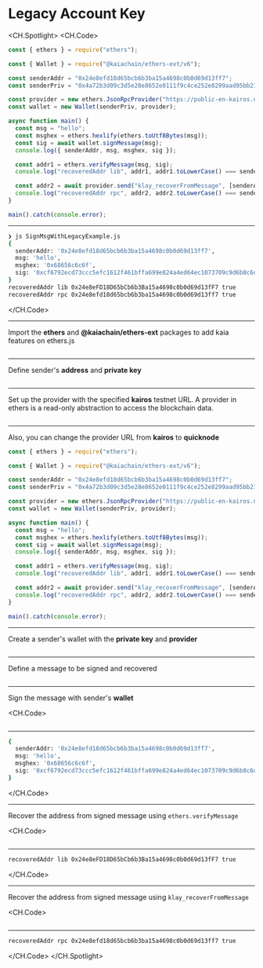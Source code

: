 # Legacy Account Key

<CH.Spotlight>
<CH.Code>

```js SignMsgWithLegacyExample.js
const { ethers } = require("ethers");

const { Wallet } = require("@kaiachain/ethers-ext/v6");

const senderAddr = "0x24e8efd18d65bcb6b3ba15a4698c0b0d69d13ff7";
const senderPriv = "0x4a72b3d09c3d5e28e8652e0111f9c4ce252e8299aad95bb219a38eb0a3f4da49";

const provider = new ethers.JsonRpcProvider("https://public-en-kairos.node.kaia.io");
const wallet = new Wallet(senderPriv, provider);

async function main() {
  const msg = "hello";
  const msghex = ethers.hexlify(ethers.toUtf8Bytes(msg));
  const sig = await wallet.signMessage(msg);
  console.log({ senderAddr, msg, msghex, sig });

  const addr1 = ethers.verifyMessage(msg, sig);
  console.log("recoveredAddr lib", addr1, addr1.toLowerCase() === senderAddr);

  const addr2 = await provider.send("klay_recoverFromMessage", [senderAddr, msghex, sig, "latest"]);
  console.log("recoveredAddr rpc", addr2, addr2.toLowerCase() === senderAddr);
}

main().catch(console.error);
```

---

```zsh output
❯ js SignMsgWithLegacyExample.js
{
  senderAddr: '0x24e8efd18d65bcb6b3ba15a4698c0b0d69d13ff7',
  msg: 'hello',
  msghex: '0x68656c6c6f',
  sig: '0xcf6792ecd73ccc5efc1612f461bffa699e824a4ed64ec1073709c9d6b8c6daf608060326371544811e2015398f7e48ad839e1f3c551e8cb7c3c82f10d226bd671b'
}
recoveredAddr lib 0x24e8eFD18D65bCb6b3Ba15a4698c0b0d69d13fF7 true
recoveredAddr rpc 0x24e8efd18d65bcb6b3ba15a4698c0b0d69d13ff7 true
```

</CH.Code>

---

Import the **ethers** and **@kaiachain/ethers-ext** packages to add kaia features on ethers.js

```js SignMsgWithLegacyExample.js focus=1:3

```

---

Define sender's **address** and **private key**

```js SignMsgWithLegacyExample.js focus=5:6

```

---

Set up the provider with the specified **kairos** testnet URL. A provider in ethers is a read-only abstraction to access the blockchain data.

```js SignMsgWithLegacyExample.js focus=8

```

---

Also, you can change the provider URL from **kairos** to **quicknode**

```js SignMsgWithLegacyExample.js focus=8
const { ethers } = require("ethers");

const { Wallet } = require("@kaiachain/ethers-ext/v6");

const senderAddr = "0x24e8efd18d65bcb6b3ba15a4698c0b0d69d13ff7";
const senderPriv = "0x4a72b3d09c3d5e28e8652e0111f9c4ce252e8299aad95bb219a38eb0a3f4da49";

const provider = new ethers.JsonRpcProvider("https://public-en-kairos.node.kaia.io");
const wallet = new Wallet(senderPriv, provider);

async function main() {
  const msg = "hello";
  const msghex = ethers.hexlify(ethers.toUtf8Bytes(msg));
  const sig = await wallet.signMessage(msg);
  console.log({ senderAddr, msg, msghex, sig });

  const addr1 = ethers.verifyMessage(msg, sig);
  console.log("recoveredAddr lib", addr1, addr1.toLowerCase() === senderAddr);

  const addr2 = await provider.send("klay_recoverFromMessage", [senderAddr, msghex, sig, "latest"]);
  console.log("recoveredAddr rpc", addr2, addr2.toLowerCase() === senderAddr);
}

main().catch(console.error);
```

---

Create a sender's wallet with the **private key** and **provider**

```js SignMsgWithLegacyExample.js focus=9

```

---

Define a message to be signed and recovered

```js SignMsgWithLegacyExample.js focus=12

```

---

Sign the message with sender's **wallet**

<CH.Code>
```js SignMsgWithLegacyExample.js focus=13:15

````
---

```zsh output
{
  senderAddr: '0x24e8efd18d65bcb6b3ba15a4698c0b0d69d13ff7',
  msg: 'hello',
  msghex: '0x68656c6c6f',
  sig: '0xcf6792ecd73ccc5efc1612f461bffa699e824a4ed64ec1073709c9d6b8c6daf608060326371544811e2015398f7e48ad839e1f3c551e8cb7c3c82f10d226bd671b'
}
````

</CH.Code>

---

Recover the address from signed message using `ethers.verifyMessage`

<CH.Code>
```js SignMsgWithLegacyExample.js focus=17:18

````

---
```zsh output
recoveredAddr lib 0x24e8eFD18D65bCb6b3Ba15a4698c0b0d69d13fF7 true
````

</CH.Code>

---

Recover the address from signed message using `klay_recoverFromMessage`

<CH.Code>
```js SignMsgWithLegacyExample.js focus=20:21

````
---
```zsh output
recoveredAddr rpc 0x24e8efd18d65bcb6b3ba15a4698c0b0d69d13ff7 true
````

</CH.Code>
</CH.Spotlight>
